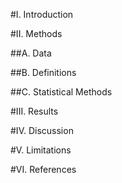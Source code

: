 #I.  Introduction


#II.  Methods

##A.  Data

##B.  Definitions

##C.  Statistical Methods 


#III.  Results


#IV.  Discussion 


#V.  Limitations


#VI.  References 

